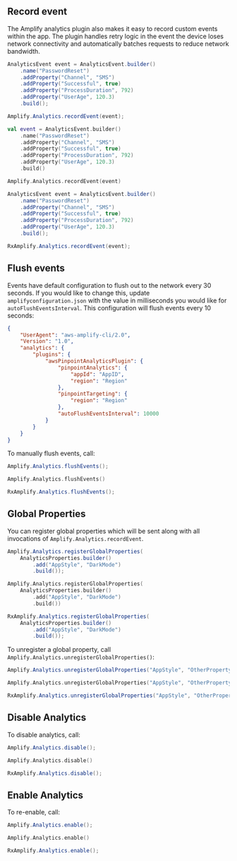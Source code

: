 ## Record event

The Amplify analytics plugin also makes it easy to record custom events within the app. The plugin handles retry logic in the event the device loses network connectivity and automatically batches requests to reduce network bandwidth.

<BlockSwitcher>
<CodeBlock name="Java">

```java
AnalyticsEvent event = AnalyticsEvent.builder()
    .name("PasswordReset")
    .addProperty("Channel", "SMS")
    .addProperty("Successful", true)
    .addProperty("ProcessDuration", 792)
    .addProperty("UserAge", 120.3)
    .build();

Amplify.Analytics.recordEvent(event);
```

</CodeBlock>
<CodeBlock name="Kotlin">

```kotlin
val event = AnalyticsEvent.builder()
    .name("PasswordReset")
    .addProperty("Channel", "SMS")
    .addProperty("Successful", true)
    .addProperty("ProcessDuration", 792)
    .addProperty("UserAge", 120.3)
    .build()

Amplify.Analytics.recordEvent(event)
```

</CodeBlock>
<CodeBlock name="RxJava">

```java
AnalyticsEvent event = AnalyticsEvent.builder()
    .name("PasswordReset")
    .addProperty("Channel", "SMS")
    .addProperty("Successful", true)
    .addProperty("ProcessDuration", 792)
    .addProperty("UserAge", 120.3)
    .build();

RxAmplify.Analytics.recordEvent(event);
```

</CodeBlock>
</BlockSwitcher>

## Flush events

Events have default configuration to flush out to the network every 30 seconds. If you would like to change this, update `amplifyconfiguration.json` with the value in milliseconds you would like for `autoFlushEventsInterval`. This configuration will flush events every 10 seconds:

```json
{
    "UserAgent": "aws-amplify-cli/2.0",
    "Version": "1.0",
    "analytics": {
        "plugins": {
            "awsPinpointAnalyticsPlugin": {
                "pinpointAnalytics": {
                    "appId": "AppID",
                    "region": "Region"
                },
                "pinpointTargeting": {
                    "region": "Region"
                },
                "autoFlushEventsInterval": 10000
            }
        }
    }
}
```

To manually flush events, call:

<BlockSwitcher>
<CodeBlock name="Java">

```java
Amplify.Analytics.flushEvents();
```

</CodeBlock>
<CodeBlock name="Kotlin">

```kotlin
Amplify.Analytics.flushEvents()
```

</CodeBlock>
<CodeBlock name="RxJava">

```java
RxAmplify.Analytics.flushEvents();
```

</CodeBlock>
</BlockSwitcher>

## Global Properties

You can register global properties which will be sent along with all invocations of `Amplify.Analytics.recordEvent`.

<BlockSwitcher>
<CodeBlock name="Java">

```java
Amplify.Analytics.registerGlobalProperties(
    AnalyticsProperties.builder()
        .add("AppStyle", "DarkMode")
        .build());
```

</CodeBlock>
<CodeBlock name="Kotlin">

```kotlin
Amplify.Analytics.registerGlobalProperties(
    AnalyticsProperties.builder()
        .add("AppStyle", "DarkMode")
        .build())
```

</CodeBlock>
<CodeBlock name="RxJava">

```java
RxAmplify.Analytics.registerGlobalProperties(
    AnalyticsProperties.builder()
        .add("AppStyle", "DarkMode")
        .build());
```

</CodeBlock>
</BlockSwitcher>

To unregister a global property, call `Amplify.Analytics.unregisterGlobalProperties()`:

<BlockSwitcher>
<CodeBlock name="Java">

```java
Amplify.Analytics.unregisterGlobalProperties("AppStyle", "OtherProperty");
```

</CodeBlock>
<CodeBlock name="Kotlin">

```kotlin
Amplify.Analytics.unregisterGlobalProperties("AppStyle", "OtherProperty")
```

</CodeBlock>
<CodeBlock name="RxJava">

```java
RxAmplify.Analytics.unregisterGlobalProperties("AppStyle", "OtherProperty");
```

</CodeBlock>
</BlockSwitcher>

## Disable Analytics

To disable analytics, call:

<BlockSwitcher>
<CodeBlock name="Java">

```java
Amplify.Analytics.disable();
```

</CodeBlock>
<CodeBlock name="Kotlin">

```kotlin
Amplify.Analytics.disable()
```

</CodeBlock>
<CodeBlock name="RxJava">

```java
RxAmplify.Analytics.disable();
```

</CodeBlock>
</BlockSwitcher>

## Enable Analytics

To re-enable, call:

<BlockSwitcher>
<CodeBlock name="Java">

```java
Amplify.Analytics.enable();
```

</CodeBlock>
<CodeBlock name="Kotlin">

```kotlin
Amplify.Analytics.enable()
```

</CodeBlock>
<CodeBlock name="RxJava">

```java
RxAmplify.Analytics.enable();
```

</CodeBlock>
</BlockSwitcher>

